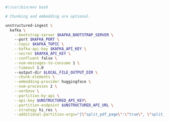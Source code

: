 ```bash CLI
#!/usr/bin/env bash

# Chunking and embedding are optional.

unstructured-ingest \
  kafka \
    --bootstrap-server $KAFKA_BOOTSTRAP_SERVER \ 
    --port $KAFKA_PORT \
    --topic $KAFKA_TOPIC \
    --kafka-api-key $KAFKA_API_KEY \
    --secret $KAFKA_API_KEY \
    --confluent false \
    --num-messages-to-consume 1 \
    --timeout 1.0
    --output-dir $LOCAL_FILE_OUTPUT_DIR \
    --chunk-elements \
    --embedding-provider huggingface \
    --num-processes 2 \
    --verbose \
    --partition-by-api \
    --api-key $UNSTRUCTURED_API_KEY\
    --partition-endpoint $UNSTRUCTURED_API_URL \
    --strategy hi_res \
    --additional-partition-args="{\"split_pdf_page\":\"true\", \"split_pdf_allow_failed\":\"true\", \"split_pdf_concurrency_level\": 15}"
```